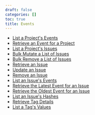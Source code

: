 ```yaml
---
draft: false
categories: []
toc: true
title: Events
---
```


- [List a Project&#39;s Events](/api/events/get-project-events/)
- [Retrieve an Event for a Project](/api/events/get-project-event-details/)
- [List a Project&#39;s Issues](/api/events/get-project-group-index/)
- [Bulk Mutate a List of Issues](/api/events/put-project-group-index/)
- [Bulk Remove a List of Issues](/api/events/delete-project-group-index/)
- [Retrieve an Issue](/api/events/get-group-details/)
- [Update an Issue](/api/events/put-group-details/)
- [Remove an Issue](/api/events/delete-group-details/)
- [List an Issue&#39;s Events](/api/events/get-group-events/)
- [Retrieve the Latest Event for an Issue](/api/events/get-group-events-latest/)
- [Retrieve the Oldest Event for an Issue](/api/events/get-group-events-oldest/)
- [List an Issue&#39;s Hashes](/api/events/get-group-hashes/)
- [Retrieve Tag Details](/api/events/get-group-tag-key-details/)
- [List a Tag&#39;s Values](/api/events/get-group-tag-key-values/)
